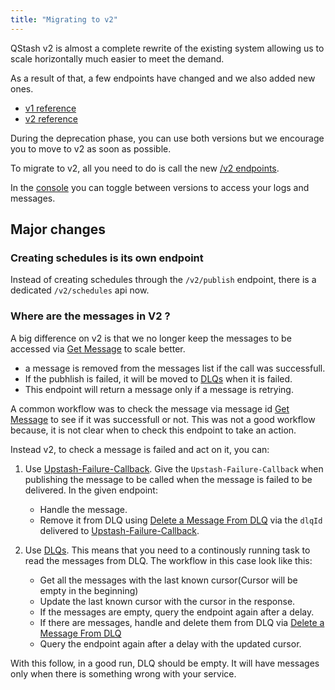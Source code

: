 ```yaml
---
title: "Migrating to v2"
---
```


QStash v2 is almost a complete rewrite of the existing system allowing us to scale horizontally much easier to meet the demand.

As a result of that, a few endpoints have changed and we also added new ones.

- [v1 reference](/qstash/qstash-v1/deprecation)
- [v2 reference](/qstash/api)

During the deprecation phase, you can use both versions but we encourage you to move to v2 as soon as possible.

To migrate to v2, all you need to do is call the new [/v2 endpoints](/qstash/api/messages/create).

In the [console](https://console.upstash.com/qstash) you can toggle between versions to access your logs and messages.

## Major changes

### Creating schedules is its own endpoint

Instead of creating schedules through the `/v2/publish` endpoint, there is a dedicated `/v2/schedules` api now.

### Where are the messages in V2 ?

A big difference on v2 is that we no longer keep the messages to be accessed via [Get Message](/qstash/api/messages/get) to scale better.

- a message is removed from the messages list if the call was successfull.
- If the pubhlish is failed, it will be moved to [DLQs](/qstash/features/dlq) when it is failed.
- This endpoint will return a message only if a message is retrying. 

A common workflow was to check the message via message id [Get Message](/qstash/api/messages/get) to see if it was successfull or not.
This was not a good workflow because, it is not clear when to check this endpoint to take an action. 

Instead v2, to check a message is failed and act on it, you can:

1. Use [Upstash-Failure-Callback](/qstash/features/callbacks#what-is-a-failure-callback). Give the `Upstash-Failure-Callback` when publishing 
the message to be called when the message is failed to be delivered. In the given endpoint:

    - Handle the message. 
    - Remove it from DLQ using [Delete a Message From DLQ](/qstash/api/dlq/deleteMessage) via the `dlqId` delivered to [Upstash-Failure-Callback](/qstash/features/callbacks#what-is-a-failure-callback).

2. Use [DLQs](/qstash/features/dlq). This means that you need to a continously running task to read the messages from DLQ. 
The workflow in this case look like this:

    - Get all the messages with the last known cursor(Cursor will be empty in the beginning)
    - Update the last known cursor with the cursor in the response.
    - If the messages are empty, query the endpoint again after a delay.
    - If there are messages, handle and delete them from DLQ via [Delete a Message From DLQ](/qstash/api/dlq/deleteMessage)
    - Query the endpoint again after a delay with the updated cursor.

With this follow, in a good run, DLQ should be empty. It will have messages only when there is something wrong with your service.

